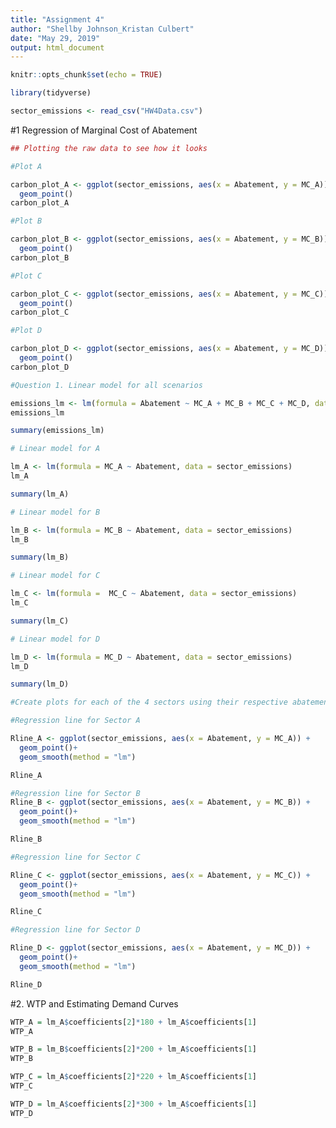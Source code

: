 ```yaml
---
title: "Assignment 4"
author: "Shellby Johnson_Kristan Culbert"
date: "May 29, 2019"
output: html_document
---
```


```r
knitr::opts_chunk$set(echo = TRUE)
```


```r

library(tidyverse)

sector_emissions <- read_csv("HW4Data.csv")

```


#1 Regression of Marginal Cost of Abatement
```r

## Plotting the raw data to see how it looks 

#Plot A

carbon_plot_A <- ggplot(sector_emissions, aes(x = Abatement, y = MC_A)) +
  geom_point()
carbon_plot_A

#Plot B

carbon_plot_B <- ggplot(sector_emissions, aes(x = Abatement, y = MC_B)) +
  geom_point()
carbon_plot_B

#Plot C

carbon_plot_C <- ggplot(sector_emissions, aes(x = Abatement, y = MC_C)) +
  geom_point()
carbon_plot_C

#Plot D

carbon_plot_D <- ggplot(sector_emissions, aes(x = Abatement, y = MC_D)) +
  geom_point()
carbon_plot_D

```

```r

#Question 1. Linear model for all scenarios

emissions_lm <- lm(formula = Abatement ~ MC_A + MC_B + MC_C + MC_D, data = sector_emissions)
emissions_lm

summary(emissions_lm)

# Linear model for A

lm_A <- lm(formula = MC_A ~ Abatement, data = sector_emissions)
lm_A

summary(lm_A)

# Linear model for B

lm_B <- lm(formula = MC_B ~ Abatement, data = sector_emissions)
lm_B

summary(lm_B)

# Linear model for C

lm_C <- lm(formula =  MC_C ~ Abatement, data = sector_emissions)
lm_C

summary(lm_C)

# Linear model for D

lm_D <- lm(formula = MC_D ~ Abatement, data = sector_emissions)
lm_D

summary(lm_D)


```

```r

#Create plots for each of the 4 sectors using their respective abatement cost functions

#Regression line for Sector A

Rline_A <- ggplot(sector_emissions, aes(x = Abatement, y = MC_A)) +
  geom_point()+
  geom_smooth(method = "lm")

Rline_A

#Regression line for Sector B
Rline_B <- ggplot(sector_emissions, aes(x = Abatement, y = MC_B)) +
  geom_point()+
  geom_smooth(method = "lm")

Rline_B

#Regression line for Sector C

Rline_C <- ggplot(sector_emissions, aes(x = Abatement, y = MC_C)) +
  geom_point()+
  geom_smooth(method = "lm")

Rline_C

#Regression line for Sector D

Rline_D <- ggplot(sector_emissions, aes(x = Abatement, y = MC_D)) +
  geom_point()+
  geom_smooth(method = "lm")

Rline_D

```

#2. WTP and Estimating Demand Curves

```r

WTP_A = lm_A$coefficients[2]*180 + lm_A$coefficients[1]
WTP_A

WTP_B = lm_B$coefficients[2]*200 + lm_A$coefficients[1]
WTP_B

WTP_C = lm_A$coefficients[2]*220 + lm_A$coefficients[1]
WTP_C

WTP_D = lm_A$coefficients[2]*300 + lm_A$coefficients[1]
WTP_D


```

